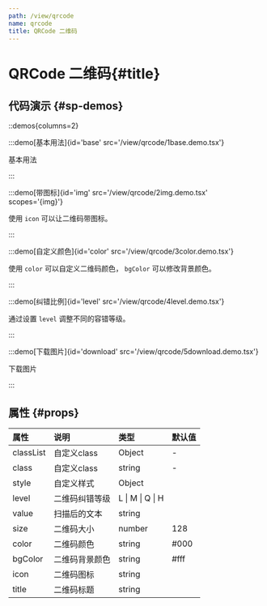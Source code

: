 ```yaml
---
path: /view/qrcode
name: qrcode
title: QRCode 二维码
---
```



<div class="sys-ctx-main-left">

# QRCode 二维码\{#title\}

## 代码演示 \{#sp-demos\}

::demos{columns=2}

:::demo[基本用法]{id='base' src='/view/qrcode/1base.demo.tsx'}

基本用法

:::


:::demo[带图标]{id='img' src='/view/qrcode/2img.demo.tsx' scopes='{img}'}

使用 `icon` 可以让二维码带图标。

:::


:::demo[自定义颜色]{id='color' src='/view/qrcode/3color.demo.tsx'}

使用 `color` 可以自定义二维码颜色， `bgColor` 可以修改背景颜色。

:::


:::demo[纠错比例]{id='level' src='/view/qrcode/4level.demo.tsx'}

通过设置 `level` 调整不同的容错等级。

:::


:::demo[下载图片]{id='download' src='/view/qrcode/5download.demo.tsx'}

下载图片

:::



## 属性 \{#props\}

| 属性 | 说明 | 类型 | 默认值 |
| :--- | :---- | :--- | :--- |
|classList|自定义class|Object|-|
|class|自定义class|string|-|
|style|自定义样式|Object||
|level|二维码纠错等级|L  &#124;  M  &#124;  Q  &#124;  H||
|value|扫描后的文本|string||
|size|二维码大小|number|128|
|color|二维码颜色|string|#000|
|bgColor|二维码背景颜色|string|#fff|
|icon|二维码图标|string||
|title|二维码标题|string||




</div>